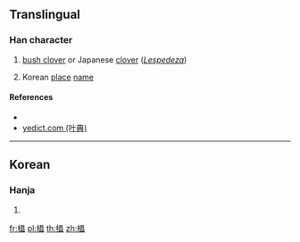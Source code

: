 ==Translingual==

===Han character===
{{Han char|rn=75|rad=木|as=12|sn=16|four=|canj=DNGG|ids=⿰木⿱丑⿰丑丑}}

# {{context|Korean|lang=ko}} [[bush clover]] or Japanese [[clover]] (''[[Lespedeza]]'')
# Korean [[place]] [[name]]

====References====
* {{Han ref|kx=0555.311|dj=0945.140|hdz=21297.011|uh=6A7B|ud=27259}}
*[http://yedict.com/htm/6A/6A7B.htm yedict.com (叶典)]

----

==Korean==

===Hanja===
{{ko-hanja|hangeul=추|rv=chu|mr=ch'u|y=chwu|eumhun=}}

# {{defn|lang=ko|sort=木12}}

[[fr:橻]]
[[pl:橻]]
[[th:橻]]
[[zh:橻]]